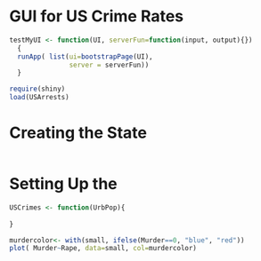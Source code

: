 GUI for US Crime Rates
========================================================

```r
testMyUI <- function(UI, serverFun=function(input, output){})
  {
  runApp( list(ui=bootstrapPage(UI),
               server = serverFun))
  }
```

```r
require(shiny)
load(USArrests)
```

# Creating the State
```r

```

# Setting Up the 
```r
USCrimes <- function(UrbPop){
  
}
```

```r
murdercolor<- with(small, ifelse(Murder==0, "blue", "red"))
plot( Murder~Rape, data=small, col=murdercolor)
```
